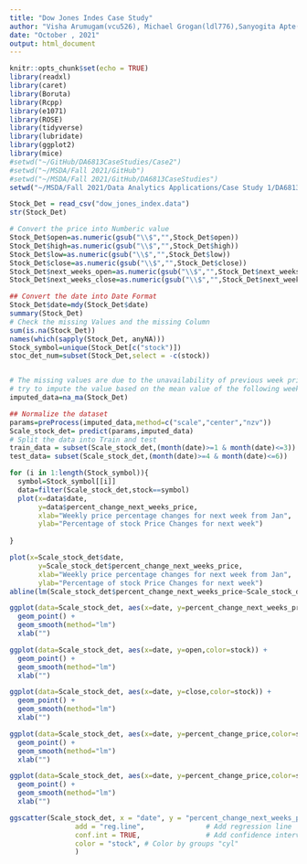```yaml
---
title: "Dow Jones Indes Case Study"
author: "Visha Arumugam(vcu526), Michael Grogan(ldl776),Sanyogita Apte(jlh562)"
date: "October , 2021"
output: html_document
---
```

<style type="text/css">

h1.title {
  font-size: 38px;
  text-align: center;
}
h4.author { 
  font-size: 18px;
  text-align: center;
}
h4.date { 
  font-size: 18px;
  text-align: center;
}
</style>

```r
knitr::opts_chunk$set(echo = TRUE)
library(readxl)
library(caret)
library(Boruta)
library(Rcpp)
library(e1071)
library(ROSE)
library(tidyverse)
library(lubridate)
library(ggplot2)
library(mice)
#setwd("~/GitHub/DA6813CaseStudies/Case2")
#setwd("~/MSDA/Fall 2021/GitHub")
#setwd("~/MSDA/Fall 2021/GitHub/DA6813CaseStudies")
setwd("~/MSDA/Fall 2021/Data Analytics Applications/Case Study 1/DA6813CaseStudies/Case3")
```

```r
Stock_Det = read_csv("dow_jones_index.data")
str(Stock_Det)

# Convert the price into Numberic value
Stock_Det$open=as.numeric(gsub("\\$","",Stock_Det$open))
Stock_Det$high=as.numeric(gsub("\\$","",Stock_Det$high))
Stock_Det$low=as.numeric(gsub("\\$","",Stock_Det$low))
Stock_Det$close=as.numeric(gsub("\\$","",Stock_Det$close))
Stock_Det$next_weeks_open=as.numeric(gsub("\\$","",Stock_Det$next_weeks_open))
Stock_Det$next_weeks_close=as.numeric(gsub("\\$","",Stock_Det$next_weeks_close))

## Convert the date into Date Format
Stock_Det$date=mdy(Stock_Det$date)
summary(Stock_Det)
# Check the missing Values and the missing Column
sum(is.na(Stock_Det))
names(which(sapply(Stock_Det, anyNA)))
Stock_symbol=unique(Stock_Det[c("stock")])
stoc_det_num=subset(Stock_Det,select = -c(stock))


# The missing values are due to the unavailability of previous week price
# try to impute the value based on the mean value of the following week changes.
imputed_data=na_ma(Stock_Det)

## Normalize the dataset
params=preProcess(imputed_data,method=c("scale","center","nzv"))
Scale_stock_det= predict(params,imputed_data)
# Split the data into Train and test
train_data = subset(Scale_stock_det,(month(date)>=1 & month(date)<=3))
test_data= subset(Scale_stock_det,(month(date)>=4 & month(date)<=6))
```

```r
for (i in 1:length(Stock_symbol)){
  symbol=Stock_symbol[[i]]
  data=filter(Scale_stock_det,stock==symbol)
  plot(x=data$date,
       y=data$percent_change_next_weeks_price,
       xlab="Weekly price percentage changes for next week from Jan",
       ylab="Percentage of stock Price Changes for next week")
  
}
```
```r
plot(x=Scale_stock_det$date,
       y=Scale_stock_det$percent_change_next_weeks_price,
       xlab="Weekly price percentage changes for next week from Jan",
       ylab="Percentage of stock Price Changes for next week")
abline(lm(Scale_stock_det$percent_change_next_weeks_price~Scale_stock_det$date))
```


```r
ggplot(data=Scale_stock_det, aes(x=date, y=percent_change_next_weeks_price,color=stock)) +
  geom_point() +
  geom_smooth(method="lm")
  xlab("")
```

```r
ggplot(data=Scale_stock_det, aes(x=date, y=open,color=stock)) +
  geom_point() +
  geom_smooth(method="lm")
  xlab("")
```

```r
ggplot(data=Scale_stock_det, aes(x=date, y=close,color=stock)) +
  geom_point() +
  geom_smooth(method="lm")
  xlab("")
```
```r
ggplot(data=Scale_stock_det, aes(x=date, y=percent_change_price,color=stock)) +
  geom_point() +
  geom_smooth(method="lm")
  xlab("")
```
```r
ggplot(data=Scale_stock_det, aes(x=date, y=percent_change_price,color=stock)) +
  geom_point() +
  geom_smooth(method="lm")
  xlab("")
```

```r
ggscatter(Scale_stock_det, x = "date", y = "percent_change_next_weeks_price",
                add = "reg.line",               # Add regression line
                conf.int = TRUE,                # Add confidence interval
                color = "stock", # Color by groups "cyl"                   # Change point shape by groups "cyl"
                )
```


